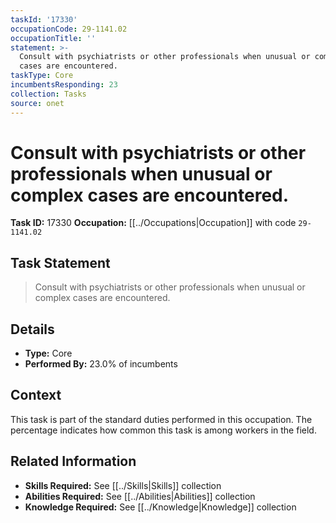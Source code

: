 ```yaml
---
taskId: '17330'
occupationCode: 29-1141.02
occupationTitle: ''
statement: >-
  Consult with psychiatrists or other professionals when unusual or complex
  cases are encountered.
taskType: Core
incumbentsResponding: 23
collection: Tasks
source: onet
---
```

# Consult with psychiatrists or other professionals when unusual or complex cases are encountered.

**Task ID:** 17330
**Occupation:** [[../Occupations|Occupation]] with code `29-1141.02`

## Task Statement

> Consult with psychiatrists or other professionals when unusual or complex cases are encountered.

## Details

- **Type:** Core
- **Performed By:** 23.0% of incumbents

## Context

This task is part of the standard duties performed in this occupation. The percentage indicates how common this task is among workers in the field.

## Related Information

- **Skills Required:** See [[../Skills|Skills]] collection
- **Abilities Required:** See [[../Abilities|Abilities]] collection
- **Knowledge Required:** See [[../Knowledge|Knowledge]] collection
